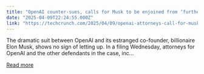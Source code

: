 ```yaml
---
title: "OpenAI counter-sues, calls for Musk to be enjoined from ‘further unlawful and unfair action’"
date: "2025-04-09T22:24:55.000Z"
link: "https://techcrunch.com/2025/04/09/openai-attorneys-call-for-musk-to-be-enjoined-from-further-unlawful-and-unfair-action/"
---
```


The dramatic suit between OpenAI and its estranged co-founder, billionaire Elon Musk, shows no sign of letting up. In a filing Wednesday, attorneys for OpenAI and the other defendants in the case, inc...

[Read more](https://techcrunch.com/2025/04/09/openai-attorneys-call-for-musk-to-be-enjoined-from-further-unlawful-and-unfair-action/)
